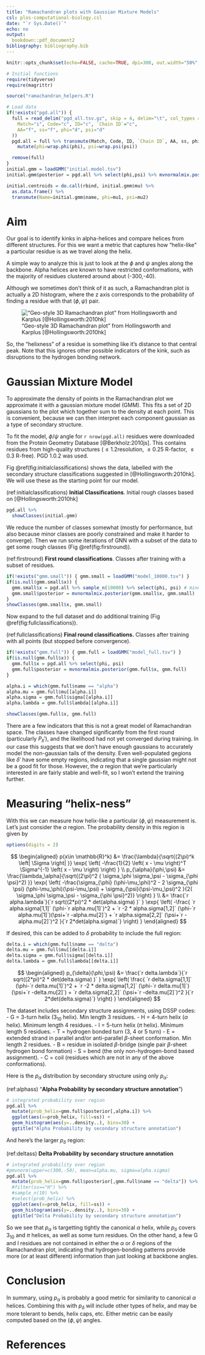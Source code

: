 ```yaml
---
title: "Ramachandran plots with Gaussian Mixture Models"
csl: plos-computational-biology.csl
date: "`r Sys.Date()`"
echo: no
output:
  bookdown::pdf_document2
bibliography: bibliography.bib
---
```

```r
knitr::opts_chunk$set(echo=FALSE, cache=TRUE, dpi=300, out.width="50%", fig.align = 'center')

# Initial functions
require(tidyverse)
require(magrittr)

source("ramachandran_helpers.R")
```
```r
# Load data
if(!exists("pgd.all")) {
  full = read_delim("pgd_all.tsv.gz", skip = 4, delim="\t", col_types = cols_only(
    Match="i", Code="c", ID="c", `Chain ID`="c",
    AA="f", ss="f", phi="d", psi="d"
  ))
  pgd.all = full %>% transmute(Match, Code, ID, `Chain ID`, AA, ss, phi, psi) %>%
    mutate(phi=wrap.phi(phi), psi=wrap.psi(psi))

  remove(full)
}
initial.gmm = loadGMM("initial.model.tsv")
initial.gmm$posterior = pgd.all %>% select(phi,psi) %>% mvnormalmix.posterior(initial.gmm)

initial.centroids = do.call(rbind, initial.gmm$mu) %>%
  as.data.frame() %>%
  transmute(Name=initial.gmm$name, phi=mu1, psi=mu2)
```

# Aim

Our goal is to identify kinks in alpha-helices and compare helices from different structures. For this we want a metric that captures how "helix-like" a particular residue is as we travel along the helix.

A simple way to analyze this is just to look at the $\phi$ and $\psi$ angles along the backbone. Alpha helices are known to have restricted conformations, with the majority of residues clustered around about (-300,-40).

Although we sometimes don't think of it as such, a Ramachandran plot is actually a 2D histogram, where the z axis corresponds to the probability of finding a residue with that $(\phi,\psi)$ pair.

!["Geo-style 3D Ramachandran plot" from Hollingsworth and Karplus [@Hollingsworth:2010hk]](hollingsworth_fig6c.png)

So, the "helixness" of a residue is something like it's distance to that central peak. Note that this ignores other possible indicators of the kink, such as disruptions to the hydrogen bonding network.


# Gaussian Mixture Model

To approximate the density of points in the Ramachandran plot we approximate it with a gaussian mixture model (GMM). This fits a set of 2D gaussians to the plot which together sum to the density at each point. This is convenient, because we can then interpret each component gaussian as a type of secondary structure.

To fit the model, $\phi/\psi$ angle for `r nrow(pgd.all)` residues were downloaded from the Protein Geometry Database [@Berkholz:2010js]. This contains residues from high-quality structures ($\leq 1.2$\AA resolution, $\leq 0.25$ R-factor, $\leq 0.3$ R-free). PGD 1.0.2 was used.

Fig \@ref(fig:initialclassifications) shows the data, labelled with the secondary structure classifications suggested in [@Hollingsworth:2010hk]. We will use these as the starting point for our model.

(ref:initialclassifications) **Initial Classifications**. Initial rough classes based on [@Hollingsworth:2010hk]

```r

pgd.all %>%
  showClasses(initial.gmm)
```

We reduce the number of classes somewhat (mostly for performance, but also because minor classes are poorly constrained and make it harder to converge). Then we run some iterations of GNN with a subset of the data to get some rough classes (Fig \@ref(fig:firstround)).

(ref:firstround) **First round classifications**. Classes after training with a subset of residues.

```r
if(!exists("gmm.small")) { gmm.small = loadGMM("model_10000.tsv") }
if(is.null(gmm.small$x)) {
  gmm.small$x = pgd.all %>% sample_n(10000) %>% select(phi, psi) # minor fib: different sample
  gmm.small$posterior = mvnormalmix.posterior(gmm.small$x, gmm.small)
}
showClasses(gmm.small$x, gmm.small)
```

Now expand to the full dataset and do additional training (Fig \@ref(fig:fullclassifications)).

(ref:fullclassifications) **Final round classifications.** Classes after training with all points (but stopped before convergence).

```r
if(!exists("gmm.full")) { gmm.full = loadGMM("model_full.tsv") }
if(is.null(gmm.full$x)) {
  gmm.full$x = pgd.all %>% select(phi, psi)
  gmm.full$posterior = mvnormalmix.posterior(gmm.full$x, gmm.full)
}

alpha.i = which(gmm.full$name == "alpha")
alpha.mu = gmm.full$mu[[alpha.i]]
alpha.sigma = gmm.full$sigma[[alpha.i]]
alpha.lambda = gmm.full$lambda[[alpha.i]]

showClasses(gmm.full$x, gmm.full)
```

There are a few indicators that this is not a great model of Ramachandran space. The classes have changed significantly from the first round (particularly $P_{II}'$), and the likelihood had not yet converged during training. In our case this suggests that we don't have enough gaussians to accurately model the non-gaussian tails of the density. Even well-populated gegions like $\delta'$ have some empty regions, indicating that a single gaussian might not be a good fit for those. However, the $\alpha$ region that we're particularly interested in are fairly stable and well-fit, so I won't extend the training further.

# Measuring "helix-ness"

With this we can measure how helix-like a particular $(\phi,\psi)$ measurement is. Let's just consider the $\alpha$ region. The probability density in this region is given by

```r
options(digits = 2)
```


$$
\begin{aligned}
p(x\in \mathbb{R}^k) &=  \frac{\lambda}{\sqrt{(2\pi)^k \left| \Sigma \right| }}
  \exp{ \left( -\frac{1}{2} \left( x - \mu \right)^T \Sigma^{-1} \left( x - \mu \right)
  \right)
  } \\
p_{\alpha}(\phi,\psi) &= \frac{\lambda_\alpha}{\sqrt{(2\pi)^2 ( \sigma_\phi \sigma_\psi - \sigma_{\phi \psi}^2) }}
  \exp{  \left( -\frac{\sigma_{\phi} (\phi-\mu_\phi)^2
      - 2 \sigma_{\phi \psi} (\phi-\mu_\phi)(\psi-\mu_\psi)
      + \sigma_{\psi}(\psi-\mu_\psi)^2
    }{2( \sigma_\phi \sigma_\psi - \sigma_{\phi \psi}^2)}
  \right)
  } \\
  &= \frac{`r alpha.lambda`}{`r sqrt((2*pi)^2 * det(alpha.sigma) )` }
  \exp{ \left( -\frac{ `r alpha.sigma[1,1]` (\phi-`r alpha.mu[1]`)^2
      + `r -2 * alpha.sigma[1,2]` (\phi-`r alpha.mu[1]`)(\psi+`r -alpha.mu[2]`)
      + `r alpha.sigma[2,2]` (\psi+`r -alpha.mu[2]`)^2
    }{`r 2*det(alpha.sigma)`}
  \right)
  }
\end{aligned}
$$

If desired, this can be added to $\delta$ probability to include the full region:

```r
delta.i = which(gmm.full$name == "delta")
delta.mu = gmm.full$mu[[delta.i]]
delta.sigma = gmm.full$sigma[[delta.i]]
delta.lambda = gmm.full$lambda[[delta.i]]
```

$$
\begin{aligned}
p_{\delta}(\phi,\psi)
  &= \frac{`r delta.lambda`}{`r sqrt((2*pi)^2 * det(delta.sigma) )` }
  \exp{ \left( \frac{ `r delta.sigma[1,1]` (\phi-`r delta.mu[1]`)^2
      + `r -2 * delta.sigma[1,2]` (\phi-`r delta.mu[1]`)(\psi+`r -delta.mu[2]`)
      + `r delta.sigma[2,2]` (\psi+`r -delta.mu[2]`)^2
    }{`r 2*det(delta.sigma)`}
  \right)
  }
\end{aligned}
$$


The dataset includes secondary structure assignments, using DSSP codes:
- G = 3-turn helix ($3_{10}$ helix). Min length 3 residues.
- H = 4-turn helix ($\alpha$ helix). Minimum length 4 residues.
- I = 5-turn helix ($\pi$ helix). Minimum length 5 residues.
- T = hydrogen bonded turn (3, 4 or 5 turn)
- E = extended strand in parallel and/or anti-parallel $\beta$-sheet conformation. Min length 2 residues.
- B = residue in isolated $\beta$-bridge (single pair $\beta$-sheet hydrogen bond formation)
- S = bend (the only non-hydrogen-bond based assignment).
- C = coil (residues which are not in any of the above conformations).

Here is the $p_\alpha$ distribution by secondary structure using only $p_\alpha$:

(ref:alphass) "**Alpha Probability by secondary structure annotation**")

```r
# integrated probability over region
pgd.all %>%
  mutate(prob_helix=gmm.full$posterior[,alpha.i]) %>%
  ggplot(aes(x=prob_helix, fill=ss)) +
  geom_histogram(aes(y=..density..), bins=30) +
  ggtitle("Alpha Probability by secondary structure annotation")
```

And here's the larger $p_\delta$ region:

(ref:deltass) **Delta Probability by secondary structure annotation**

```r
# integrated probability over region
#pmvnorm(upper=c(300,-50), mean=alpha.mu, sigma=alpha.sigma)
pgd.all %>%
  mutate(prob_helix=gmm.full$posterior[,gmm.full$name == "delta"]) %>%
  #filter(ss=="H") %>%
  #sample_n(10) %>%
  #select(prob_helix) %>%
  ggplot(aes(x=prob_helix, fill=ss)) +
  geom_histogram(aes(y=..density..), bins=30) +
  ggtitle("Delta Probability by secondary structure annotation")
```

So we see that $p_\alpha$ is targetting tightly the canonical $\alpha$ helix, while $p_\delta$ covers $3_{10}$ and $\pi$ helices, as well as some turn residues. On the other hand, a few G and I residues are not contained in either the $\alpha$ or $\delta$ regions of the Ramachandran plot, indicating that hydrogen-bonding patterns provide more (or at least different) information than just looking at backbone angles.

# Conclusion

In summary, using $p_\alpha$ is probably a good metric for similarity to canonical $\alpha$ helices. Combining this with $p_\delta$ will include other types of helix, and may be more tolerant to bends, helix caps, etc. Either metric can be easily computed based on the $(\phi,\psi)$ angles.


# References

